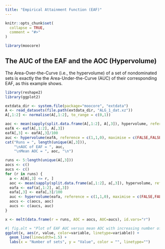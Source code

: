 ```yaml
---
title: "Empirical Attainment Function (EAF)"
---
```


```r
knitr::opts_chunk$set(
  collapse = TRUE,
  comment = "#>"
)
```

```r
library(moocore)
```

The AUC of the EAF and the AOC (Hypervolume)
--------------------------------------------

The Area-Over-the-Curve (i.e., the hypervolume) of a set of nondominated sets
is exactly the the Area-Under-the-Curve (AUC) of their corresponding EAF, as
this example shows.


```r
library(reshape2)
library(ggplot2)

extdata_dir <- system.file(package="moocore", "extdata")
A <- read_datasets(file.path(extdata_dir, "ALG_1_dat.xz"))
A[,1:2] <- normalise(A[,1:2], to_range = c(0,1))

aoc <- mean(sapply(split.data.frame(A[,1:2], A[,3]), hypervolume, reference = 1))
eafA <- eaf(A[,1:2], A[,3])
eafA[,3] <- eafA[,3]/100
auc <- hypervolume(eafA, reference = c(1,1,0), maximise = c(FALSE,FALSE,TRUE))
cat("Runs = ", length(unique(A[,3])),
    "\nAUC of EAF = ", auc,
    "\nMean AOC = ", aoc, "\n")

runs <- 5:length(unique(A[,3]))
aocs <- c()
aucs <- c()
for (r in runs) {
  a <- A[A[,3] <= r, ]
  aoc <- mean(sapply(split.data.frame(a[,1:2], a[,3]), hypervolume, reference = 1))
  eafa <- eaf(a[,1:2], a[,3])
  eafa[,3] <- eafa[,3]/100
  auc <- hypervolume(eafa, reference = c(1,1,0), maximise = c(FALSE,FALSE,TRUE))
  aocs <- c(aocs, aoc)
  aucs <- c(aucs, auc)
}

x <- melt(data.frame(r = runs, AOC = aocs, AUC=aucs), id.vars="r")
```

```r
#| fig.alt = "Plot of EAF AUC versus mean AOC with increasing number of sets."
ggplot(x, aes(r, value, color=variable, linetype=variable)) +
  geom_line(linewidth=1.5) +
  labs(x = "Number of sets", y = "Value", color = "", linetype="")
```
